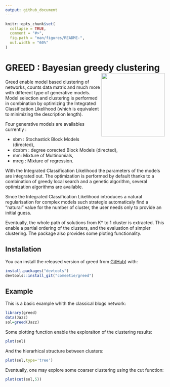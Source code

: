 ```yaml
---
output: github_document
---
```


<!-- README.md is generated from README.Rmd. Please edit that file -->

```r
knitr::opts_chunk$set(
  collapse = TRUE,
  comment = "#>",
  fig.path = "man/figures/README-",
  out.width = "60%"
)
```




# GREED : Bayesian greedy clustering <img src="./inst/exdata/greed.png" width=200 align="right" />
<!-- badges: start -->
<!-- badges: end -->
Greed enable model based clustering of networks, counts data matrix and much more with different type of generative models. Model selection and clustering is performed in combination by optimizing the Integrated Classification Likelihood (which is equivalent to minimizing the description length). 

Four generative models are availables currently : 

* sbm : Stochastick Block Models (directed), 
* dcsbm : degree corected Block Models (directed), 
* mm: Mixture of Multinomials, 
* mreg : Mixture of regression. 

With the Integrated Classification Likelihood the parameters of the models are integrated out. The optimization is performed by default thanks to a combination of greedy local search and a genetic algorithm, several optimization algorithms are available.

Since the Integrated Classification Likelihood introduces a natural regularisation for complex models such strategie automaticaly find a "natural" value for the number of cluster, the user needs only to provide an initial guess.

Eventually, the whole path of solutions from K* to 1 cluster is extracted. This enable a partial ordering of the clusters, and the evaluation of simpler clustering. The package also provides some ploting functionality.


## Installation

You can install the released version of greed from [GitHub](https://github.com/)) with:

``` r
install.packages("devtools")
devtools::install_git("comeetie/greed")
```

## Example

This is a basic example whith the classical blogs network:

```r
library(greed)
data(Jazz)
sol=greed(Jazz)
```

Some plotting function enable the exploraiton of the clustering results:
```r
plot(sol)
```

And the hierarhical structure between clusters:
```r
plot(sol,type='tree')
```

Eventually, one may explore some coarser clustering using the cut function:
```r
plot(cut(sol,5))
```

